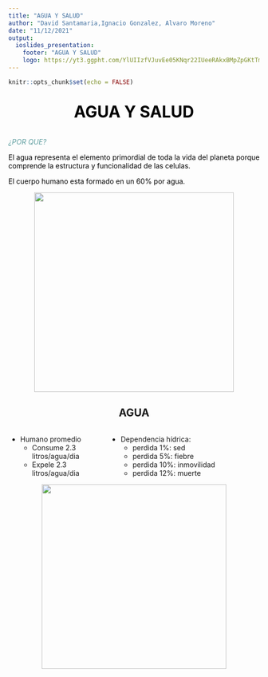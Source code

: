 ```yaml
---
title: "AGUA Y SALUD"
author: "David Santamaria,Ignacio Gonzalez, Alvaro Moreno"
date: "11/12/2021"
output: 
  ioslides_presentation:
    footer: "AGUA Y SALUD"
    logo: https://yt3.ggpht.com/YlUIIzfVJuvEe05KNqr22IUeeRAkxBMpZpGKtTmWsJMMJhqrtPYZSUKaCp4-4UYjSluR8-54=s900-c-k-c0x00ffffff-no-rj
---
```


```r
knitr::opts_chunk$set(echo = FALSE)
```
<style>
.column-left{
  float: left;
  width: 40%;
  text-align: left;
}
.column-center{
  display: inline-block;
  width: 33%;
  text-align: center;
}
.column-right{
  float: right;
  width: 60%;
  text-align: left;
}
</style>

## 
<span style="color:black">
<center>
<font size="6">

**AGUA Y SALUD**

</font>
</center>

<div style="text-align: justify"> 

<span style="color:cadetblue">
_¿POR QUE?_
</span>

El agua representa el elemento primordial de toda la vida del planeta porque comprende la estructura y funcionalidad de las celulas.

El cuerpo humano esta formado en un 60% por agua.

</div>
</span>
<center>

![](https://curiosoando.com/wp-content/uploads/2018/04/porcentaje-agua-cuerpo-organos-1024x692.jpg){width=400px}

## AGUA

<div class="column-left">
* Humano promedio
  + Consume 2.3 litros/agua/dia
  + Expele 2.3 litros/agua/dia
  
</div>
<div class=column-right>
* Dependencia hídrica:
  + perdida 1%: sed
  + perdida 5%: fiebre
  + perdida 10%: inmovilidad
  + perdida 12%: muerte
</div class="column-right">
</span>
<center>
![](https://www.nalgeneiberia.com/blog/wp-content/uploads/2021/06/1602_Nalgene_blog_cuanta-agua-hemos-de-beber-al-di%CC%81a_001.jpg){width=370px}



